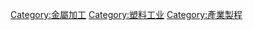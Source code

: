 {{Commonscat|Machining}}

[[Category:金屬加工|Category:金屬加工]]
[[Category:塑料工业|Category:塑料工业]]
[[Category:產業製程|Category:產業製程]]